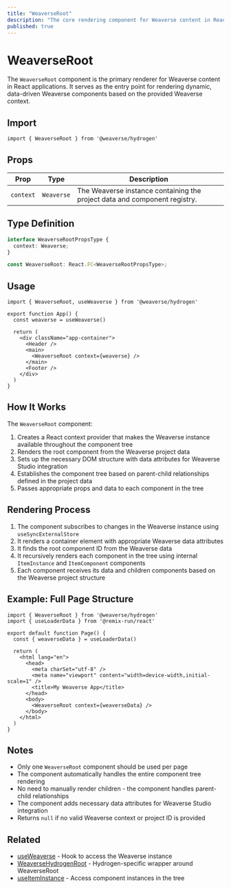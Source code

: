 ```yaml
---
title: "WeaverseRoot"
description: "The core rendering component for Weaverse content in React-based applications."
published: true
---
```


# WeaverseRoot

The `WeaverseRoot` component is the primary renderer for Weaverse content in React applications. It serves as the entry point for rendering dynamic, data-driven Weaverse components based on the provided Weaverse context.

## Import

```tsx
import { WeaverseRoot } from '@weaverse/hydrogen'
```

## Props

| Prop | Type | Description |
| --- | --- | --- |
| `context` | `Weaverse` | The Weaverse instance containing the project data and component registry. |

## Type Definition

```typescript
interface WeaverseRootPropsType {
  context: Weaverse;
}

const WeaverseRoot: React.FC<WeaverseRootPropsType>;
```

## Usage

```tsx
import { WeaverseRoot, useWeaverse } from '@weaverse/hydrogen'

export function App() {
  const weaverse = useWeaverse()
  
  return (
    <div className="app-container">
      <Header />
      <main>
        <WeaverseRoot context={weaverse} />
      </main>
      <Footer />
    </div>
  )
}
```

## How It Works

The `WeaverseRoot` component:

1. Creates a React context provider that makes the Weaverse instance available throughout the component tree
2. Renders the root component from the Weaverse project data
3. Sets up the necessary DOM structure with data attributes for Weaverse Studio integration
4. Establishes the component tree based on parent-child relationships defined in the project data
5. Passes appropriate props and data to each component in the tree

## Rendering Process

1. The component subscribes to changes in the Weaverse instance using `useSyncExternalStore`
2. It renders a container element with appropriate Weaverse data attributes
3. It finds the root component ID from the Weaverse data
4. It recursively renders each component in the tree using internal `ItemInstance` and `ItemComponent` components
5. Each component receives its data and children components based on the Weaverse project structure

## Example: Full Page Structure

```tsx
import { WeaverseRoot } from '@weaverse/hydrogen'
import { useLoaderData } from '@remix-run/react'

export default function Page() {
  const { weaverseData } = useLoaderData()
  
  return (
    <html lang="en">
      <head>
        <meta charSet="utf-8" />
        <meta name="viewport" content="width=device-width,initial-scale=1" />
        <title>My Weaverse App</title>
      </head>
      <body>
        <WeaverseRoot context={weaverseData} />
      </body>
    </html>
  )
}
```

## Notes

- Only one `WeaverseRoot` component should be used per page
- The component automatically handles the entire component tree rendering
- No need to manually render children - the component handles parent-child relationships
- The component adds necessary data attributes for Weaverse Studio integration
- Returns `null` if no valid Weaverse context or project ID is provided

## Related

- [useWeaverse](/docs/api/use-weaverse) - Hook to access the Weaverse instance
- [WeaverseHydrogenRoot](/docs/api/weaverse-hydrogen-root) - Hydrogen-specific wrapper around WeaverseRoot
- [useItemInstance](/docs/api/use-item-instance) - Access component instances in the tree
